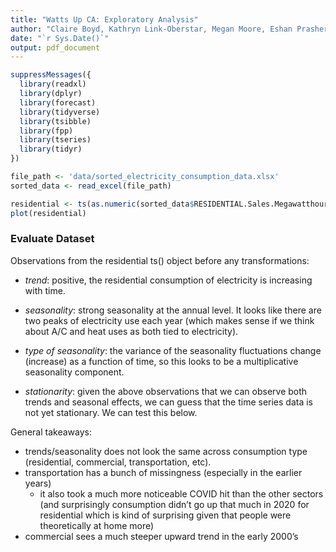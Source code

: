 ```yaml
---
title: "Watts Up CA: Exploratory Analysis"
author: "Claire Boyd, Kathryn Link-Oberstar, Megan Moore, Eshan Prasher"
date: "`r Sys.Date()`"
output: pdf_document
---
```


```r
suppressMessages({
  library(readxl)
  library(dplyr)
  library(forecast)
  library(tidyverse)
  library(tsibble)
  library(fpp)
  library(tseries)
  library(tidyr)
})

file_path <- 'data/sorted_electricity_consumption_data.xlsx'
sorted_data <- read_excel(file_path)

```

```r
residential <- ts(as.numeric(sorted_data$RESIDENTIAL.Sales.Megawatthours), start = c(1990, 1), frequency = 12)
plot(residential)
```

### Evaluate Dataset

Observations from the residential ts() object before any transformations:

-   *trend*: positive, the residential consumption of electricity is increasing with time.

-   *seasonality*: strong seasonality at the annual level. It looks like there are two peaks of electricity use each year (which makes sense if we think about A/C and heat uses as both tied to electricity).

-   *type of seasonality*: the variance of the seasonality fluctuations change (increase) as a function of time, so this looks to be a multiplicative seasonality component.

-   *stationarity*: given the above observations that we can observe both trends and seasonal effects, we can guess that the time series data is not yet stationary. We can test this below.


General takeaways:

-   trends/seasonality does not look the same across consumption type (residential, commercial, transportation, etc).
-   transportation has a bunch of missingness (especially in the earlier years)
    -   it also took a much more noticeable COVID hit than the other sectors (and surprisingly consumption didn't go up that much in 2020 for residential which is kind of surprising given that people were theoretically at home more)
-   commercial sees a much steeper upward trend in the early 2000's